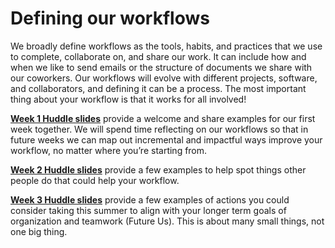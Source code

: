 # Defining our workflows {.unnumbered}

We broadly define workflows as the tools, habits, and practices that we use to complete, collaborate on, and share our work. It can include how and when we like to send emails or the structure of documents we share with our coworkers. Our workflows will evolve with different projects, software, and collaborators, and defining it can be a process. The most important thing about your workflow is that it works for all involved!

**[Week 1 Huddle slides](https://docs.google.com/presentation/d/1pCeddsph51ySX89z0DmIsZ_I40c4loO8bzTXOsf_9To/edit?usp=sharing)** provide a welcome and share examples for our first week together. We will spend time reflecting on our workflows so that in future weeks we can map out incremental and impactful ways improve your workflow, no matter where you're starting from.

**[Week 2 Huddle slides](https://docs.google.com/presentation/d/19JtGGnLoDDMqrxIUlugedOj9zWPmKodinWzkCBygK8M/edit?usp=sharing)** provide a few examples to help spot things other people do that could help your workflow. 

**[Week 3 Huddle slides](https://docs.google.com/presentation/d/11EVVW639T9AQPrPWoqTK4TNeekPEzqh80nSw6MwYKx4/edit?usp=sharing)** provide a few examples of actions you could consider taking this summer to align with your longer term goals of organization and teamwork (Future Us). This is about many small things, not one big thing.


